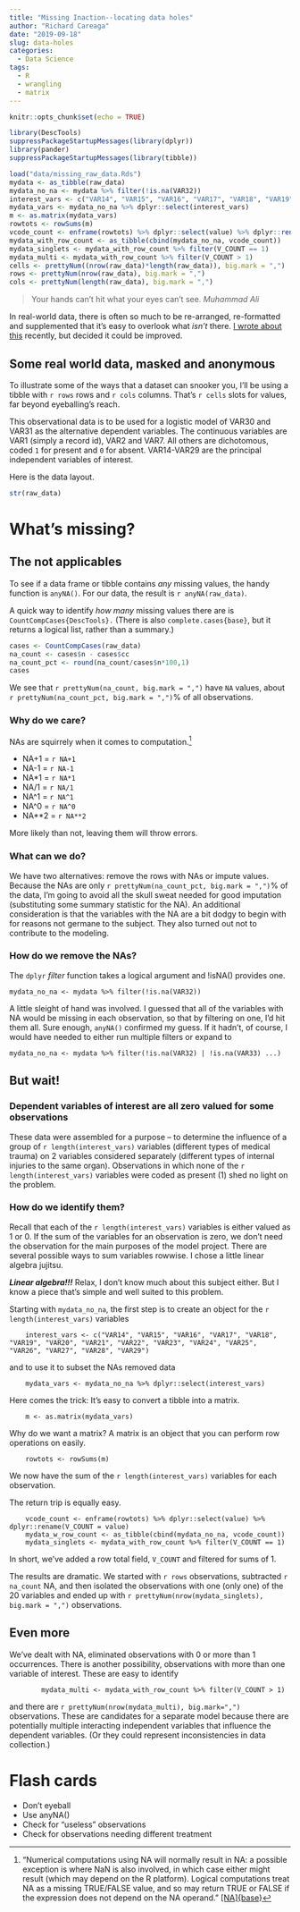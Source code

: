 ```yaml
---
title: "Missing Inaction--locating data holes"
author: "Richard Careaga"
date: "2019-09-18"
slug: data-holes
categories:
  - Data Science
tags: 
  - R
  - wrangling
  - matrix
---
```


```r
knitr::opts_chunk$set(echo = TRUE)
```

```r
library(DescTools)
suppressPackageStartupMessages(library(dplyr))
library(pander)
suppressPackageStartupMessages(library(tibble))

load("data/missing_raw_data.Rds")
mydata <- as_tibble(raw_data)
mydata_no_na <- mydata %>% filter(!is.na(VAR32))
interest_vars <- c("VAR14", "VAR15", "VAR16", "VAR17", "VAR18", "VAR19", "VAR20", "VAR21", "VAR22", "VAR23", "VAR24", "VAR25", "VAR26", "VAR27", "VAR28", "VAR29")
mydata_vars <- mydata_no_na %>% dplyr::select(interest_vars)
m <- as.matrix(mydata_vars)
rowtots <- rowSums(m)
vcode_count <- enframe(rowtots) %>% dplyr::select(value) %>% dplyr::rename(V_COUNT = value)
mydata_with_row_count <- as_tibble(cbind(mydata_no_na, vcode_count))
mydata_singlets <- mydata_with_row_count %>% filter(V_COUNT == 1)
mydata_multi <- mydata_with_row_count %>% filter(V_COUNT > 1)
cells <- prettyNum((nrow(raw_data)*length(raw_data)), big.mark = ",")
rows <- prettyNum(nrow(raw_data), big.mark = ",")
cols <- prettyNum(length(raw_data), big.mark = ",")
```

> Your hands can't hit what your eyes can't see.  *Muhammad Ali*

In real-world data, there is often so much to be re-arranged, re-formatted and supplemented that it's easy to overlook what *isn't* there. [I wrote about this](https://technocrat.rbind.io/2019/08/24/hidden-missing-data/) recently, but decided it could be improved.

## Some real world data, masked and anonymous

To illustrate some of the ways that a dataset can snooker you, I'll be using a tibble with `r rows` rows and `r cols` columns. That's `r cells` slots for values, far beyond eyeballing's reach. 

This observational data is to be used for a logistic model of VAR30 and VAR31 as the alternative dependent variables. The continuous variables are VAR1 (simply a record id), VAR2 and VAR7. All others are dichotomous, coded `1` for present and `0` for absent. VAR14-VAR29 are the principal independent variables of interest.

Here is the data layout.

```r
str(raw_data)
```

# What's missing?

## The not applicables

To see if a data frame or tibble contains *any* missing values, the handy function is `anyNA()`. For our data, the result is `r anyNA(raw_data)`.

A quick way to identify *how many* missing values there are is `CountCompCases{DescTools}.` (There is also `complete.cases{base}`, but it returns a logical list, rather than a summary.)

```r
cases <- CountCompCases(raw_data)
na_count <- cases$n - cases$cc 
na_count_pct <- round(na_count/cases$n*100,1)
cases
```

We see that `r prettyNum(na_count, big.mark = ",")` have `NA` values, about `r prettyNum(na_count_pct, big.mark = ",")`% of all observations.

### Why do we care?

NAs are squirrely when it comes to computation.^["Numerical computations using NA will normally result in NA: a possible exception is where NaN is also involved, in which case either might result (which may depend on the R platform). Logical computations treat NA as a missing TRUE/FALSE value, and so may return TRUE or FALSE if the expression does not depend on the NA operand." [[NA]{base}](https://stat.ethz.ch/R-manual/R-devel/library/base/html/NA.html)]

* NA+1 = `r NA+1`
* NA-1 = `r NA-1`
* NA\*1 = `r NA*1`
* NA/1 = `r NA/1`
* NA^1 = `r NA^1`
* NA^0 = `r NA^0`
* NA**2 = `r NA**2`

More likely than not, leaving them will throw errors.

### What can we do?

We have two alternatives: remove the rows with NAs or impute values. Because the NAs are only `r prettyNum(na_count_pct, big.mark = ",")`% of the data, I'm going to avoid all the skull sweat needed for good imputation (substituting some summary statistic for the NA). An additional consideration is that the variables with the NA are a bit dodgy to begin with for reasons not germane to the subject. They also turned out not to contribute to the modeling.

### How do we remove the NAs?

The `dplyr` *filter* function takes a logical argument and !isNA() provides one.

    mydata_no_na <- mydata %>% filter(!is.na(VAR32))

A little sleight of hand was involved. I guessed that all of the variables with NA would be missing in each observation, so that by filtering on one, I'd hit them all. Sure enough, `anyNA()` confirmed my guess. If it hadn't, of course, I would have needed to either run multiple filters or expand to 

    mydata_no_na <- mydata %>% filter(!is.na(VAR32) | !is.na(VAR33) ...)

## But wait!

### Dependent variables of interest are all zero valued for some observations

These data were assembled for a purpose -- to determine the influence of a group of `r length(interest_vars)` variables (different types of medical trauma) on 2 variables considered separately (different types of internal injuries to the same organ). Observations in which none of the `r length(interest_vars)` variables were coded as present (1) shed no light on the problem.

### How do we identify them?

Recall that each of the `r length(interest_vars)` variables is either valued as 1 or 0. If the sum of the variables for an observation is zero, we don't need the observation for the main purposes of the model project. There are several possible ways to sum variables rowwise. I chose a little linear algebra jujitsu.

***Linear algebra!!!*** Relax, I don't know much about this subject either. But I know a piece that's simple and well suited to this problem.

Starting with `mydata_no_na`, the first step is to create an object for the `r length(interest_vars)` variables

        interest_vars <- c("VAR14", "VAR15", "VAR16", "VAR17", "VAR18", "VAR19", "VAR20", "VAR21", "VAR22", "VAR23", "VAR24", "VAR25", "VAR26", "VAR27", "VAR28", "VAR29")

and to use it to subset the NAs removed data

        mydata_vars <- mydata_no_na %>% dplyr::select(interest_vars)

Here comes the trick: It's easy to convert a tibble into a matrix.

        m <- as.matrix(mydata_vars)

Why do we want a matrix? A matrix is an object that you can perform row  operations on easily.

        rowtots <- rowSums(m)

We now have the sum of the `r length(interest_vars)` variables for each observation.

The return trip is equally easy.

        vcode_count <- enframe(rowtots) %>% dplyr::select(value) %>% dplyr::rename(V_COUNT = value)
        mydata_w_row_count <- as_tibble(cbind(mydata_no_na, vcode_count))
        mydata_singlets <- mydata_with_row_count %>% filter(V_COUNT == 1)

In short, we've added a row total field, `V_COUNT` and filtered for sums of 1.

The results are dramatic. We started with `r rows` observations, subtracted `r na_count` NA, and then isolated the observations with one (only one) of the 20 variables and ended up with `r prettyNum(nrow(mydata_singlets), big.mark = ",")` observations.

## Even more

We've dealt with NA, eliminated observations with 0 or more than 1 occurrences. There is another possibility, observations with more than one variable of interest. These are easy to identify

            mydata_multi <- mydata_with_row_count %>% filter(V_COUNT > 1)

and there are `r prettyNum(nrow(mydata_multi), big.mark=",")` observations. These are candidates for a separate model because there are potentially multiple interacting independent variables that influence the dependent variables. (Or they could represent inconsistencies in data collection.)

# Flash cards

* Don't eyeball
* Use anyNA()
* Check for "useless" observations
* Check for observations needing different treatment
